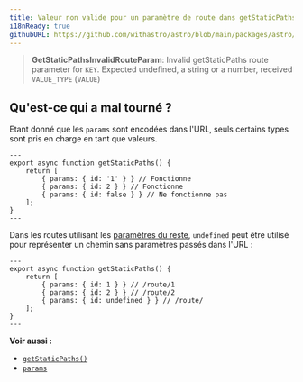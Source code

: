 ```yaml
---
title: Valeur non valide pour un paramètre de route dans getStaticPaths.
i18nReady: true
githubURL: https://github.com/withastro/astro/blob/main/packages/astro/src/core/errors/errors-data.ts
---
```


> **GetStaticPathsInvalidRouteParam**: Invalid getStaticPaths route parameter for `KEY`. Expected undefined, a string or a number, received `VALUE_TYPE` (`VALUE`)

## Qu'est-ce qui a mal tourné ?
Etant donné que les `params` sont encodées dans l'URL, seuls certains types sont pris en charge en tant que valeurs.

```astro title="/route/[id].astro"
---
export async function getStaticPaths() {
	return [
		{ params: { id: '1' } } // Fonctionne
		{ params: { id: 2 } } // Fonctionne
		{ params: { id: false } } // Ne fonctionne pas
	];
}
---
```

Dans les routes utilisant les [paramètres du reste](/fr/guides/routing/#paramètres-du-reste), `undefined` peut être utilisé pour représenter un chemin sans paramètres passés dans l'URL :

```astro title="/route/[...id].astro"
---
export async function getStaticPaths() {
	return [
		{ params: { id: 1 } } // /route/1
		{ params: { id: 2 } } // /route/2
		{ params: { id: undefined } } // /route/
	];
}
---
```

**Voir aussi :**
-  [`getStaticPaths()`](/fr/reference/routing-reference/#getstaticpaths)
-  [`params`](/fr/reference/api-reference/#params)
